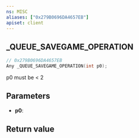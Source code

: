 ```yaml
---
ns: MISC
aliases: ["0x279B0696DA4657EB"]
apiset: client
---
```

## _QUEUE_SAVEGAME_OPERATION

```c
// 0x279B0696DA4657EB
Any _QUEUE_SAVEGAME_OPERATION(int p0);
```

p0 must be < 2

## Parameters
* **p0**:

## Return value